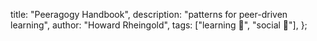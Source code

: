   title: "Peeragogy Handbook",
  description: "patterns for peer-driven learning",
  author: "Howard Rheingold",
  tags: ["learning 📖", "social 👥"],
};

<PLHead title={meta.title} description={meta.description} />

<PLMeta
  title={meta.title}
  description={meta.description}
  author={meta.author}
  tags={meta.tags}
/>

<PLLinks>
  <PLLink title="Peeragogy Handbook" url="https://peeragogy.org/" />
</PLLinks>
